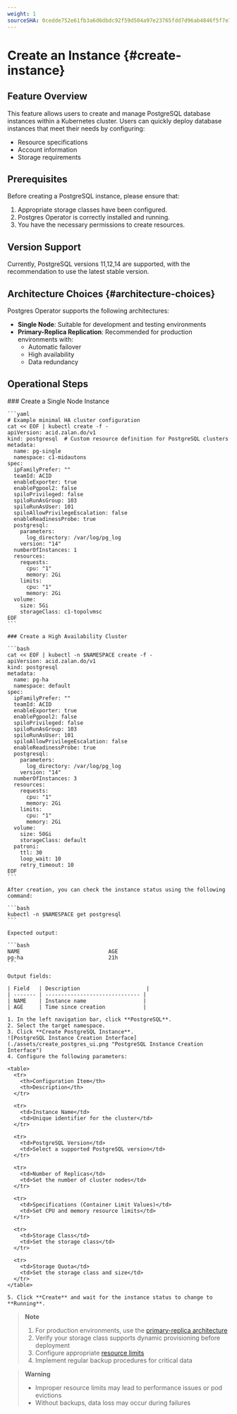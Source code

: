 ```yaml
---
weight: 1
sourceSHA: 0cedde752e61fb3a6d6dbdc92f59d504a97e23765fdd7d96ab4846f5f7e74b39
---
```


# Create an Instance {#create-instance}

## Feature Overview

This feature allows users to create and manage PostgreSQL database instances within a Kubernetes cluster. Users can quickly deploy database instances that meet their needs by configuring:

- Resource specifications
- Account information
- Storage requirements

## Prerequisites

Before creating a PostgreSQL instance, please ensure that:

1. Appropriate storage classes have been configured.
2. Postgres Operator is correctly installed and running.
3. You have the necessary permissions to create resources.

## Version Support

Currently, PostgreSQL versions 11,12,14 are supported, with the recommendation to use the latest stable version.

## Architecture Choices {#architecture-choices}

Postgres Operator supports the following architectures:

- **Single Node**: Suitable for development and testing environments
- **Primary-Replica Replication**: Recommended for production environments with:
  - Automatic failover
  - High availability
  - Data redundancy

## Operational Steps

<Tabs>
  <Tab label="CLI">
    ### Create a Single Node Instance

    ```yaml
    # Example minimal HA cluster configuration
    cat << EOF | kubectl create -f -
    apiVersion: acid.zalan.do/v1
    kind: postgresql  # Custom resource definition for PostgreSQL clusters
    metadata:
      name: pg-single
      namespace: c1-midautons
    spec:
      ipFamilyPrefer: ""
      teamId: ACID
      enableExporter: true
      enablePgpool2: false
      spiloPrivileged: false
      spiloRunAsGroup: 103
      spiloRunAsUser: 101
      spiloAllowPrivilegeEscalation: false
      enableReadinessProbe: true
      postgresql:
        parameters:
          log_directory: /var/log/pg_log
        version: "14"
      numberOfInstances: 1
      resources:
        requests:
          cpu: "1"
          memory: 2Gi
        limits:
          cpu: "1"
          memory: 2Gi
      volume:
        size: 5Gi
        storageClass: c1-topolvmsc
    EOF
    ```

    ### Create a High Availability Cluster

    ```bash
    cat << EOF | kubectl -n $NAMESPACE create -f -
    apiVersion: acid.zalan.do/v1
    kind: postgresql
    metadata:
      name: pg-ha
      namespace: default
    spec:
      ipFamilyPrefer: ""
      teamId: ACID
      enableExporter: true
      enablePgpool2: false
      spiloPrivileged: false
      spiloRunAsGroup: 103
      spiloRunAsUser: 101
      spiloAllowPrivilegeEscalation: false
      enableReadinessProbe: true
      postgresql:
        parameters:
          log_directory: /var/log/pg_log
        version: "14"
      numberOfInstances: 3
      resources:
        requests:
          cpu: "1"
          memory: 2Gi
        limits:
          cpu: "1"
          memory: 2Gi
      volume:
        size: 50Gi
        storageClass: default
      patroni:
        ttl: 30
        loop_wait: 10
        retry_timeout: 10
    EOF
    ```

    After creation, you can check the instance status using the following command:

    ```bash
    kubectl -n $NAMESPACE get postgresql
    ```

    Expected output:

    ```bash
    NAME                            AGE
    pg-ha                           21h
    ```

    Output fields:
    
    | Field   | Description                     |
    | ------- | ------------------------------ |
    | NAME    | Instance name                  |
    | AGE     | Time since creation            |
  </Tab>

  <Tab label="Web Console">
  
    1. In the left navigation bar, click **PostgreSQL**.
    2. Select the target namespace.
    3. Click **Create PostgreSQL Instance**.
    ![PostgreSQL Instance Creation Interface](./assets/create_postgres_ui.png "PostgreSQL Instance Creation Interface")
    4. Configure the following parameters:

    <table>
      <tr>
        <th>Configuration Item</th>
        <th>Description</th>
      </tr>

      <tr>
        <td>Instance Name</td>
        <td>Unique identifier for the cluster</td>
      </tr>

      <tr>
        <td>PostgreSQL Version</td>
        <td>Select a supported PostgreSQL version</td>
      </tr>

      <tr>
        <td>Number of Replicas</td>
        <td>Set the number of cluster nodes</td>
      </tr>

      <tr>
        <td>Specifications (Container Limit Values)</td>
        <td>Set CPU and memory resource limits</td>
      </tr>

      <tr>
        <td>Storage Class</td>
        <td>Set the storage class</td>
      </tr>

      <tr>
        <td>Storage Quota</td>
        <td>Set the storage class and size</td>
      </tr>
    </table>

    5. Click **Create** and wait for the instance status to change to **Running**.
  </Tab>
</Tabs>

> **Note**
> 
> 1. For production environments, use the [primary-replica architecture](#architecture-choices)
> 2. Verify your storage class supports dynamic provisioning before deployment
> 3. Configure appropriate [resource limits](https://kubernetes.io/docs/concepts/configuration/manage-resources-containers/)
> 4. Implement regular backup procedures for critical data

> **Warning**
> 
> - Improper resource limits may lead to performance issues or pod evictions
> - Without backups, data loss may occur during failures
